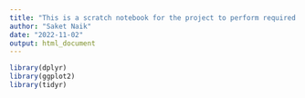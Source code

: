 ```yaml
---
title: "This is a scratch notebook for the project to perform required data cleaning and analysis"
author: "Saket Naik"
date: "2022-11-02"
output: html_document
---
```



```r
library(dplyr)
library(ggplot2)
library(tidyr)

```


